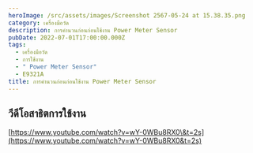 ```yaml
---
heroImage: /src/assets/images/Screenshot 2567-05-24 at 15.38.35.png
category: เครื่องมือวัด
description: การคำนวนก่อนก่อนใช้งาน Power Meter Sensor
pubDate: 2022-07-01T17:00:00.000Z
tags:
  - เครื่องมือวัด
  - การใช้งาน
  - " Power Meter Sensor"
  - E9321A
title: การคำนวนก่อนก่อนใช้งาน Power Meter Sensor
---
```


## วีดีโอสาธิตการใช้งาน

[https://www.youtube.com/watch?v=wY-0WBu8RX0\&t=2s](https://www.youtube.com/watch?v=wY-0WBu8RX0&t=2s)
